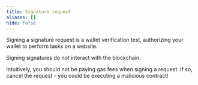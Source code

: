 ```yaml
---
title: Signature request
aliases: []
hide: false
---
```




Signing a signature request is a wallet verification test, authorizing your wallet to perform tasks on a website.

Signing signatures do not interact with the blockchain.

Intuitively, you should not be paying gas fees when signing a request. If so, cancel the request - you could be executing a malicious contract!
